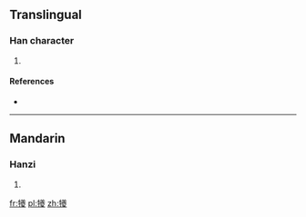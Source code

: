 ==Translingual==

===Han character===
{{Han char|rn=93|rad=牛|as=20|sn=24|four=28547|canj=HQTCE}}

# {{defn|Han|sort=牛20}}

====References====
* {{Han ref|kx=0705.220|dkj=20227|dj=1118.070|hdz=31823.050|uh=72AA|ud=29354|bh=F8F7|bd=63735}}

----

==Mandarin==

===Hanzi===
{{cmn-hanzi|pin=[[chái]] ([[chai2]]), [[kuí]] ([[kui2]])|wg=ch'ai<sup>2</sup>, k'uei<sup>2</sup>}}

# {{defn|lang=cmn|sort=牛20}}

[[fr:犪]]
[[pl:犪]]
[[zh:犪]]